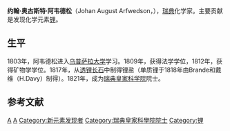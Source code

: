 '''约翰·奥古斯特·阿韦德松'''（Johan August Arfwedson，{{bd|1792年|1月12日|1841年|10月28日}}），[[瑞典|瑞典]]化学家。主要贡献是发现化学元素[[锂|锂]]。

== 生平 ==
1803年，阿韦德松进入[[乌普萨拉大学|乌普萨拉大学]]学习。1809年，获得法学学位，1812年，获得矿物学学位。1817年，从[[透锂长石|透锂长石]]中制得锂盐（单质锂于1818年由Brande和戴维（H.Davy）制得）。1821年，成为[[瑞典皇家科学院|瑞典皇家科学院]]院士。

==参考文献==
{{reflist}}

[[Category:瑞典化学家|A]]
[[Category:烏普薩拉大學校友|A]]
[[Category:新元素发现者|Category:新元素发现者]]
[[Category:瑞典皇家科學院院士|Category:瑞典皇家科學院院士]]
[[Category:锂|Category:锂]]
{{chem-stub}}